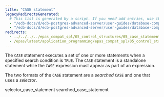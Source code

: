 ```yaml
---
title: "CASE statement"
legacyRedirectsGenerated:
  # This list is generated by a script. If you need add entries, use the `legacyRedirects` key.
  - "/edb-docs/d/edb-postgres-advanced-server/user-guides/database-compatibility-for-oracle-developers-guide/9.6/Database_Compatibility_for_Oracle_Developers_Guide_v9.6.1.066.html"
  - "/edb-docs/d/edb-postgres-advanced-server/user-guides/database-compatibility-for-oracle-developers-guide/9.5/Database_Compatibility_for_Oracle_Developers_Guide.1.160.html"
redirects:
  - ../../../../epas_compat_spl/05_control_structures/05_case_statement #generated for docs/epas/reorg-role-use-case-mode
  - /epas/latest/application_programming/epas_compat_spl/05_control_structures/05_case_statement/
---
```


<div id="case_statement" class="registered_link"></div>

The `CASE` statement executes a set of one or more statements when a specified search condition is `TRUE`. The `CASE` statement is a standalone statement while the `CASE` expression must appear as part of an expression.

The two formats of the `CASE` statement are a *searched* `CASE` and one that uses a *selector*.

<div class="toctree" maxdepth="3">

selector_case_statement searched_case_statement

</div>
